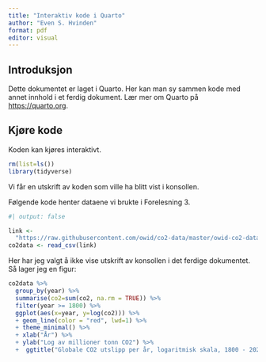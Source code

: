```yaml
---
title: "Interaktiv kode i Quarto"
author: "Even S. Hvinden"
format: pdf
editor: visual
---
```


## Introduksjon

Dette dokumentet er laget i Quarto. Her kan man sy sammen kode med annet innhold i et ferdig dokument. Lær mer om Quarto på <https://quarto.org>.

## Kjøre kode

Koden kan kjøres interaktivt.

```r
rm(list=ls())
library(tidyverse)
```

Vi får en utskrift av koden som ville ha blitt vist i konsollen.

Følgende kode henter dataene vi brukte i Forelesning 3.

```r
#| output: false

link <- 
  "https://raw.githubusercontent.com/owid/co2-data/master/owid-co2-data.csv"
co2data <- read_csv(link)
```

Her har jeg valgt å ikke vise utskrift av konsollen i det ferdige dokumentet. Så lager jeg en figur:

```r
co2data %>%
  group_by(year) %>% 
  summarise(co2=sum(co2, na.rm = TRUE)) %>% 
  filter(year >= 1800) %>%
  ggplot(aes(x=year, y=log(co2))) %>% 
  + geom_line(color = "red", lwd=1) %>%
  + theme_minimal() %>%
  + xlab("År") %>%
  + ylab("Log av millioner tonn CO2") %>%
  +  ggtitle("Globale CO2 utslipp per år, logaritmisk skala, 1800 - 2020") 
```
